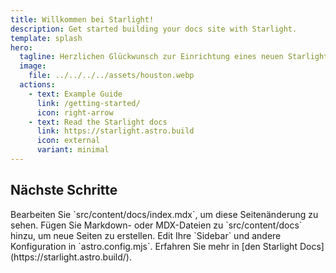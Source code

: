 ```yaml
---
title: Willkommen bei Starlight!
description: Get started building your docs site with Starlight.
template: splash
hero:
  tagline: Herzlichen Glückwunsch zur Einrichtung eines neuen Starlight-Projekts!
  image:
    file: ../../../../assets/houston.webp
  actions:
    - text: Example Guide
      link: /getting-started/
      icon: right-arrow
    - text: Read the Starlight docs
      link: https://starlight.astro.build
      icon: external
      variant: minimal
---
```



## Nächste Schritte

<CardGrid stagger>
	<Card title="Update content" icon="pencil">
        Bearbeiten Sie `src/content/docs/index.mdx`, um diese Seitenänderung zu sehen.
	</Card>
	<Card title="Add new content" icon="add-document">
        Fügen Sie Markdown- oder MDX-Dateien zu `src/content/docs` hinzu, um neue Seiten zu erstellen.
	</Card>
	<Card title="Configure your site" icon="setting">
		Edit Ihre `Sidebar` und andere Konfiguration in `astro.config.mjs`.
	</Card>
	<Card title="Read the docs" icon="open-book">
        Erfahren Sie mehr in [den Starlight Docs] (https://starlight.astro.build/).
	</Card>
</CardGrid>
